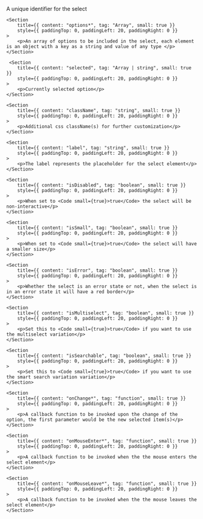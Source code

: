 
<PackageInstallGuide packageName="@wpmudev/sui-select" />

<Section title="Props" border={true}>
	<Section
		title={{ content: "id*", tag: "string", small: true }}
		style={{ paddingTop: 0, paddingLeft: 20, paddingRight: 0 }}
	>
		<p>A unique identifier for the select</p>
	</Section>

    <Section
    	title={{ content: "options*", tag: "Array", small: true }}
    	style={{ paddingTop: 0, paddingLeft: 20, paddingRight: 0 }}
    >
    	<p>An array of options to be included in the select, each element is an object with a key as a string and value of any type </p>
    </Section>

     <Section
    	title={{ content: "selected", tag: "Array | string", small: true }}
    	style={{ paddingTop: 0, paddingLeft: 20, paddingRight: 0 }}
    >
    	<p>Currently selected option</p>
    </Section>

    <Section
    	title={{ content: "className", tag: "string", small: true }}
    	style={{ paddingTop: 0, paddingLeft: 20, paddingRight: 0 }}
    >
    	<p>Additional css className(s) for further customization</p>
    </Section>

    <Section
    	title={{ content: "label", tag: "string", small: true }}
    	style={{ paddingTop: 0, paddingLeft: 20, paddingRight: 0 }}
    >
    	<p>The label represents the placeholder for the select element</p>
    </Section>

    <Section
    	title={{ content: "isDisabled", tag: "boolean", small: true }}
    	style={{ paddingTop: 0, paddingLeft: 20, paddingRight: 0 }}
    >
    	<p>When set to <Code small={true}>true</Code> the select will be non-interactive</p>
    </Section>

    <Section
    	title={{ content: "isSmall", tag: "boolean", small: true }}
    	style={{ paddingTop: 0, paddingLeft: 20, paddingRight: 0 }}
    >
    	<p>When set to <Code small={true}>true</Code> the select will have a smaller size</p>
    </Section>

    <Section
    	title={{ content: "isError", tag: "boolean", small: true }}
    	style={{ paddingTop: 0, paddingLeft: 20, paddingRight: 0 }}
    >
    	<p>Whether the select is an error state or not, when the select is in an error state it will have a red border</p>
    </Section>

    <Section
    	title={{ content: "isMultiselect", tag: "boolean", small: true }}
    	style={{ paddingTop: 0, paddingLeft: 20, paddingRight: 0 }}
    >
    	<p>Set this to <Code small={true}>true</Code> if you want to use the multiselect variation</p>
    </Section>

    <Section
    	title={{ content: "isSearchable", tag: "boolean", small: true }}
    	style={{ paddingTop: 0, paddingLeft: 20, paddingRight: 0 }}
    >
    	<p>Set this to <Code small={true}>true</Code> if you want to use the smart search variation variation</p>
    </Section>

    <Section
    	title={{ content: "onChange*", tag: "function", small: true }}
    	style={{ paddingTop: 0, paddingLeft: 20, paddingRight: 0 }}
    >
    	<p>A callback function to be invoked upon the change of the option, the first parameter would be the new selected item(s)</p>
    </Section>

    <Section
    	title={{ content: "onMouseEnter*", tag: "function", small: true }}
    	style={{ paddingTop: 0, paddingLeft: 20, paddingRight: 0 }}
    >
    	<p>A callback function to be invoked when the the mouse enters the select element</p>
    </Section>

    <Section
    	title={{ content: "onMouseLeave*", tag: "function", small: true }}
    	style={{ paddingTop: 0, paddingLeft: 20, paddingRight: 0 }}
    >
    	<p>A callback function to be invoked when the the mouse leaves the select element</p>
    </Section>

</Section>
